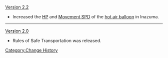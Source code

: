 [[Version 2.2]]
* Increased the [[HP]] and [[Movement SPD]] of the [[hot air balloon]] in Inazuma.
----
[[Version 2.0]]
* Rules of Safe Transportation was released.
<noinclude>[[Category:Change History]]</noinclude>
